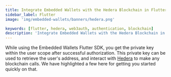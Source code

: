 ```yaml
---
title: Integrate Embedded Wallets with the Hedera Blockchain in Flutter
sidebar_label: Flutter
image: 'img/embedded-wallets/banners/hedera.png'

keywords: [flutter, hedera, web3auth, authentication, blockchain]
description: 'Integrate Embedded Wallets with the Hedera Blockchain in Flutter | Embedded Wallets'
---
```



<SEO
  title="Integrate Embedded Wallets with the Hedera Blockchain in Flutter"
  description="Integrate Embedded Wallets with the Hedera Blockchain in Flutter | Embedded Wallets"
  image="https://docs.metamask.io/img/embedded-wallets/banners/hedera.png"
  slug="/embedded-wallets/connect-blockchain/evm/hedera/flutter"
/>

While using the Embedded Wallets Flutter SDK, you get the private key within the user scope after successful authorization. This private key can be used to retrieve the user's address, and interact with [Hedera](https://hedera.com/) to make any blockchain calls. We have highlighted a few here for getting you started quickly on that.

<EVMInteraction />
